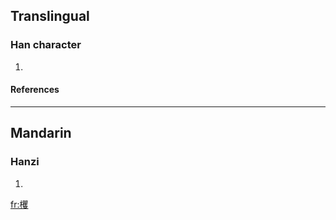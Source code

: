 ==Translingual==
===Han character===
{{Han char|rn=75|rad=木|as=20|sn=24|four=|canj=木月山水 (DBUE)}}
# {{defn|Han|sort=木20}}
====References====
{{Han ref|kx=0564.060|dkj=15955|dj=0953.090|hdz=21325.140|uh=6B14|ud=27412}}

----
==Mandarin==
===Hanzi===
{{cmn-hanzi|pin=[[jué]] ([[jue2]])|wg=chüeh<sup>2</sup>}}
# {{defn|Mandarin}}

[[fr:欔]]